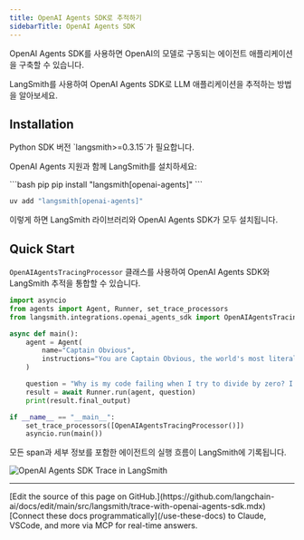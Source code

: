 ```yaml
---
title: OpenAI Agents SDK로 추적하기
sidebarTitle: OpenAI Agents SDK
---
```


OpenAI Agents SDK를 사용하면 OpenAI의 모델로 구동되는 에이전트 애플리케이션을 구축할 수 있습니다.

LangSmith를 사용하여 OpenAI Agents SDK로 LLM 애플리케이션을 추적하는 방법을 알아보세요.

## Installation

<Info>
Python SDK 버전 `langsmith>=0.3.15`가 필요합니다.
</Info>

OpenAI Agents 지원과 함께 LangSmith를 설치하세요:

<CodeGroup>
```bash pip
pip install "langsmith[openai-agents]"
```

```bash uv
uv add "langsmith[openai-agents]"
```
</CodeGroup>

이렇게 하면 LangSmith 라이브러리와 OpenAI Agents SDK가 모두 설치됩니다.

## Quick Start

`OpenAIAgentsTracingProcessor` 클래스를 사용하여 OpenAI Agents SDK와 LangSmith 추적을 통합할 수 있습니다.

```python
import asyncio
from agents import Agent, Runner, set_trace_processors
from langsmith.integrations.openai_agents_sdk import OpenAIAgentsTracingProcessor

async def main():
    agent = Agent(
        name="Captain Obvious",
        instructions="You are Captain Obvious, the world's most literal technical support agent.",
    )

    question = "Why is my code failing when I try to divide by zero? I keep getting this error message."
    result = await Runner.run(agent, question)
    print(result.final_output)

if __name__ == "__main__":
    set_trace_processors([OpenAIAgentsTracingProcessor()])
    asyncio.run(main())
```

모든 span과 세부 정보를 포함한 에이전트의 실행 흐름이 LangSmith에 기록됩니다.

![OpenAI Agents SDK Trace in LangSmith](/langsmith/images/agent-trace.png)

---

<Callout icon="pen-to-square" iconType="regular">
    [Edit the source of this page on GitHub.](https://github.com/langchain-ai/docs/edit/main/src/langsmith/trace-with-openai-agents-sdk.mdx)
</Callout>
<Tip icon="terminal" iconType="regular">
    [Connect these docs programmatically](/use-these-docs) to Claude, VSCode, and more via MCP for    real-time answers.
</Tip>
